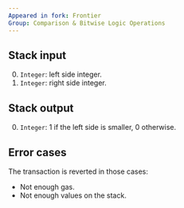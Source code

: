 ```yaml
---
Appeared in fork: Frontier
Group: Comparison & Bitwise Logic Operations
---
```


## Stack input

0. `Integer`: left side integer.
1. `Integer`: right side integer.

## Stack output

0. `Integer`: 1 if the left side is smaller, 0 otherwise.

## Error cases

The transaction is reverted in those cases:
- Not enough gas.
- Not enough values on the stack.

